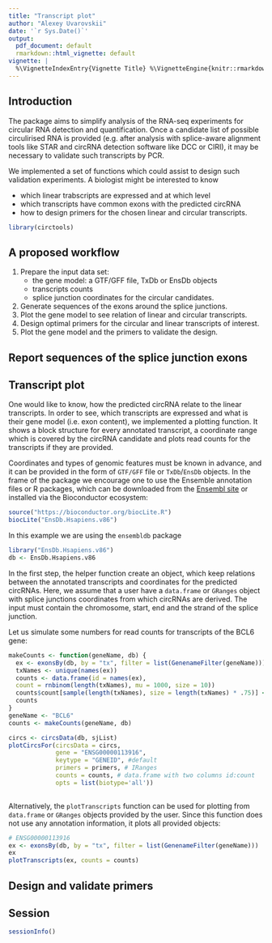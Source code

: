 ```yaml
---
title: "Transcript plot"
author: "Alexey Uvarovskii"
date: '`r Sys.Date()`'
output:
  pdf_document: default
  rmarkdown::html_vignette: default
vignette: |
  %\VignetteIndexEntry{Vignette Title} %\VignetteEngine{knitr::rmarkdown} %\VignetteEncoding{UTF-8}
---
```


## Introduction 

The package aims to simplify analysis of the RNA-seq experiments for
circular RNA detection and quantification. 
Once a candidate list of possible circulirised RNA is provided 
(e.g. after analysis with splice-aware alignment tools like STAR and 
circRNA detection software like DCC or CIRI), it may be necessary 
to validate such transcripts by PCR.

We implemented a set of functions which could assist to design such 
validation experiments. A biologist might be interested to know

- which linear trabscripts are expressed and at which level
- which transcripts have common exons with the predicted circRNA
- how to design primers for the chosen linear and circular transcripts.


```r
library(circtools)
```

## A proposed workflow

1. Prepare the input data set:
    - the gene model: a GTF/GFF file, TxDb or EnsDb objects
    - transcripts counts 
    - splice junction coordinates for the circular candidates.
2. Generate sequences of the exons around the splice junctions.
3. Plot the gene model to see relation of linear and circular transcripts.
3. Design optimal primers for the circular and linear transcripts of interest.
4. Plot the gene model and the primers to validate the design.
  
## Report sequences of the splice junction exons
  
## Transcript plot

One would like to know, how the predicted circRNA relate to the linear
transcripts.
In order to see, which transcripts are expressed and what is their gene model
(i.e. exon content), we implemented a plotting function.
It shows a block structure for every annotated transcript, a coordinate
range which is covered by the circRNA candidate and plots read counts for
the transcripts if they are provided.

Coordinates and types of genomic features must be known in advance, and
it can be provided in the form of `GTF/GFF` file or `TxDb`/`EnsDb` objects.
In the frame of the package we encourage one to use the Ensemble annotation
files or R packages, which can be downloaded from the [Ensembl site](http://www.ensembl.org) or installed via the Bioconductor ecosystem:
```r
source("https://bioconductor.org/biocLite.R")
biocLite("EnsDb.Hsapiens.v86")
```

In this example we are using the `ensembldb` package
```r
library("EnsDb.Hsapiens.v86")
db <- EnsDb.Hsapiens.v86
```

In the first step, the helper function create an object, which keep relations
between the annotated transcripts and coordinates for the predicted circRNAs.
Here, we assume that a user have a `data.frame` or `GRanges` object with
splice junctions coordinates from which circRNAs are derived.
The input must contain the chromosome, start, end and the strand of the splice 
junction.

Let us simulate some numbers for read counts for transcripts of the BCL6
gene:

```r
makeCounts <- function(geneName, db) {
  ex <- exonsBy(db, by = "tx", filter = list(GenenameFilter(geneName)))
  txNames <- unique(names(ex))
  counts <- data.frame(id = names(ex),
  count = rnbinom(length(txNames), mu = 1000, size = 10))
  counts$count[sample(length(txNames), size = length(txNames) * .75)] <- 0
  counts
}
geneName <- "BCL6"
counts <- makeCounts(geneName, db)
```

```r
circs <- circsData(db, sjList)
plotCircsFor(circsData = circs,
             gene = "ENSG00000113916",
             keytype = "GENEID", #default
             primers = primers, # IRanges
             counts = counts, # data.frame with two columns id:count
             opts = list(biotype='all'))
             
```

Alternatively, the `plotTranscripts` function can be used for 
plotting from `data.frame` or `GRanges` objects provided by the user.
Since this function does not use any annotation information,
it plots all provided objects:

```r
# ENSG00000113916
ex <- exonsBy(db, by = "tx", filter = list(GenenameFilter(geneName)))
ex
plotTranscripts(ex, counts = counts)
```

## Design and validate primers

## Session
```r
sessionInfo()
```

